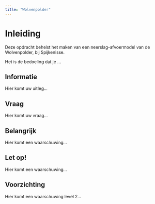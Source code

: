 ```yaml
---
title: "Wolvenpolder"
---
```


# Inleiding
Deze opdracht behelst het maken van een neerslag-afvoermodel van de Wolvenpolder, bij Spijkenisse.



Het is de bedoeling dat je ...

::: {.callout-note}
## Informatie
Hier komt uw uitleg...
:::

::: {.callout-tip}
## Vraag
Hier komt uw vraag...
:::

::: {.callout-important}
## Belangrijk
Hier komt een waarschuwing...
:::

::: {.callout-warning}
## Let op!
Hier komt een waarschuwing...
:::

::: {.callout-caution}
## Voorzichting
Hier komt een waarschuwing level 2...
:::
